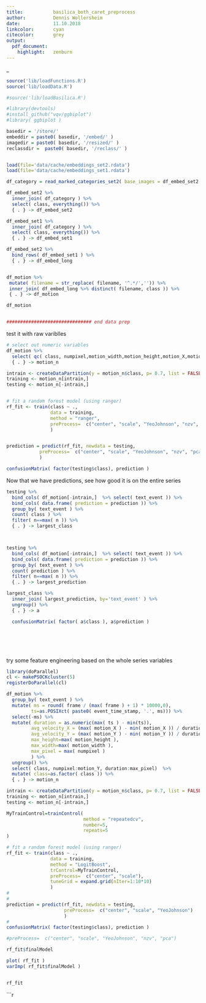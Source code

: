 ```yaml
---
title:           basilica_both_caret_preprocess
author:          Dennis Wollersheim 
date:            11.10.2018
linkcolor:       cyan
citecolor:       grey
output:
  pdf_document:
    highlight:   zenburn
---
```

_
```r
source('lib/loadFunctions.R')
source('lib/loadData.R')

#source('lib/loadBasilica.R')

#library(devtools)
#install_github("vqv/ggbiplot")
#library( ggbiplot )

basedir = '/store/'
embeddir = paste0( basedir, '/embed/' )
imagedir = paste0( basedir, '/resized/' )
reclassdir =  paste0( basedir, '/reclass/' )


load(file='data/cache/embeddings_set2.rdata')  
load(file='data/cache/embeddings_set1.rdata')  

df_category = read_marked_categories_set2( base_images = df_embed_set2 %>% dplyr::select( filename ))

df_embed_set2 %>% 
  inner_join( df_category ) %>% 
  select( class, everything()) %>%
  { . } -> df_embed_set2

df_embed_set1 %>% 
  inner_join( df_category ) %>% 
  select( class, everything()) %>%
  { . } -> df_embed_set1

df_embed_set2 %>%
  bind_rows( df_embed_set1 ) %>% 
  { . } -> df_embed_long


df_motion %>% 
 mutate( filename = str_replace( filename, '^.*/','')) %>%
 inner_join( df_embed_long %>% distinct( filename, class )) %>% 
 { . } -> df_motion

df_motion


############################### end data prep

```

test it with raw variblles

```r
# select out numeric variables 
df_motion %>%
  select( qc( class, numpixel,motion_width,motion_height,motion_X,motion_Y) ) %>% 
  { . } -> motion_n

intrain <- createDataPartition(y = motion_n$class, p= 0.7, list = FALSE)
training <- motion_n[intrain,]
testing <- motion_n[-intrain,]


# fit a random forest model (using ranger)
rf_fit <- train(class ~ ., 
                data = training, 
                method = "ranger",
                preProcess=  c("center", "scale", "YeoJohnson", "nzv", "pca")
                )


prediction = predict(rf_fit, newdata = testing, 
            preProcess=  c("center", "scale", "YeoJohnson", "nzv", "pca")
            )

confusionMatrix( factor(testing$class), prediction )

```

Now that we have predictions, see how good it is on the entire series

```r

testing %>% 
  bind_cols( df_motion[-intrain,]  %>% select( text_event )) %>%
  bind_cols( data.frame( prediction = prediction )) %>%
  group_by( text_event ) %>%
  count( class ) %>%
  filter( n==max( n )) %>% 
  { . } -> largest_class



testing %>% 
  bind_cols( df_motion[-intrain,]  %>% select( text_event )) %>%
  bind_cols( data.frame( prediction = prediction )) %>%
  group_by( text_event ) %>%
  count( prediction ) %>%
  filter( n==max( n )) %>% 
  { . } -> largest_prediction

largest_class %>% 
  inner_join( largest_prediction, by='text_event' ) %>%
  ungroup() %>% 
  { . } -> a

  confusionMatrix( factor( a$class ), a$prediction )







```

try some feature engineering based on the whole series variables

```r


library(doParallel)
cl <- makePSOCKcluster(5)
registerDoParallel(cl)

df_motion %>%
  group_by( text_event ) %>%
  mutate( ms = round( frame / (max( frame ) + 1) * 10000,0),  
         ts=as.POSIXct( paste0( event_time_stamp, '.', ms))) %>%
  select(-ms) %>%
  mutate( duration = as.numeric(max( ts ) - min(ts)), 
         avg_velocity_X = (max( motion_X ) - min( motion_X )) / duration,
         avg_velocity_Y = (max( motion_Y ) - min( motion_Y )) / duration,
         max_height=max( motion_height ), 
         max_width=max( motion_width ),
         max_pixel = max( numpixel )
         ) %>%
  ungroup() %>%
  select( class, numpixel:motion_Y, duration:max_pixel)  %>% 
  mutate( class=as.factor( class )) %>%
  { . } -> motion_n

intrain <- createDataPartition(y = motion_n$class, p= 0.7, list = FALSE)
training <- motion_n[intrain,]
testing <- motion_n[-intrain,]

MyTrainControl=trainControl(
                            method = "repeatedcv",
                            number=5,
                            repeats=5
)

# fit a random forest model (using ranger)
rf_fit <- train(class ~ ., 
                data = training, 
                method = "LogitBoost",
                trControl=MyTrainControl, 
                preProcess=  c("center", "scale"), 
                tuneGrid = expand.grid(nIter=1:10*10) 
                )
#
#
prediction = predict(rf_fit, newdata = testing, 
                     preProcess=  c("center", "scale", "YeoJohnson")
                     )
#
confusionMatrix( factor(testing$class), prediction )

#preProcess=  c("center", "scale", "YeoJohnson", "nzv", "pca")

rf_fit$finalModel

plot( rf_fit )
varImp( rf_fit$finalModel )


rf_fit
```


```r



